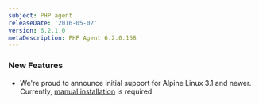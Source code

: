 ```yaml
---
subject: PHP agent
releaseDate: '2016-05-02'
version: 6.2.1.0
metaDescription: PHP Agent 6.2.0.158
---
```


### New Features

* We're proud to announce initial support for Alpine Linux 3.1 and newer. Currently, [manual installation](https://docs.newrelic.com/docs/agents/php-agent/installation/php-agent-installation-tar-file) is required.
